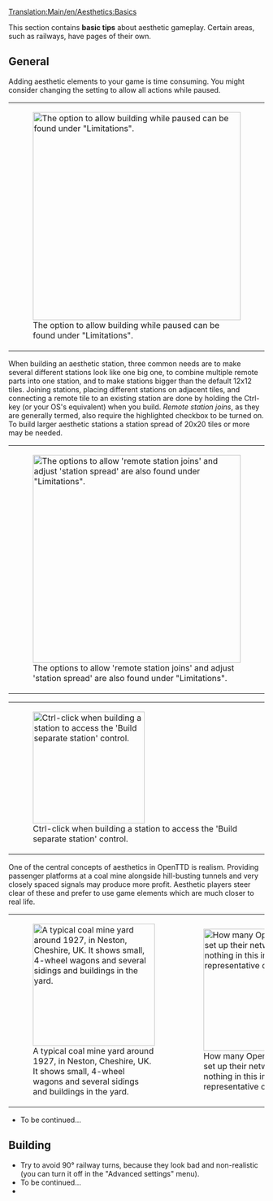 {{en/Incomplete}}

[[Translation:Main/en/Aesthetics:Basics]]{{en/-}}{{en/Table of contents}}

This section contains '''basic tips''' about aesthetic gameplay. Certain areas, such as railways, have pages of their own.

==General==
Adding aesthetic elements to your game is time consuming. You might consider changing the setting to allow all actions while paused.
{|
|style="background:none; border:0px"| [[File:en/Aes Buildwhilepaused.png|center|409px|thumb|The option to allow building while paused can be found under "Limitations".]]
|}

When building an aesthetic station, three common needs are to make several different stations look like one big one, to combine multiple remote parts into one station, and to make stations bigger than the default 12x12 tiles. Joining stations, placing different stations on adjacent tiles, and connecting a remote tile to an existing station are done by holding the Ctrl-key (or your OS's equivalent) when you build. ''Remote station joins'', as they are generally termed, also require the highlighted checkbox to be turned on. To build larger aesthetic stations a station spread of 20x20 tiles or more may be needed. 
{|
|style="background:none; border:0px"| [[File:en/Aes Stationjoins.png|center|409px|thumb|The options to allow 'remote station joins' and adjust 'station spread' are also found under "Limitations".]]
|}
{|
|style="background:none; border:0px"| [[File:en/Aes Buildseparatestation.png|center|220px|thumb|Ctrl-click when building a station to access the 'Build separate station' control.]]
|}


One of the central concepts of aesthetics in OpenTTD is realism. Providing passenger platforms at a coal mine alongside hill-busting tunnels and very closely spaced signals may produce more profit. Aesthetic players steer clear of these and prefer to use game elements which are much closer to real life.
{|
|style="background:none; border:0px"| [[File:en/Aes Neston.jpeg|center|240px|thumb|A typical coal mine yard around 1927, in Neston, Cheshire, UK. It shows small, 4-wheel wagons and several sidings and buildings in the yard.]]
|style="background:none; border:0px"| [[File:en/Aes Hstcoal.png|center|240px|thumb|How many OpenTTD players set up their networks. There is nothing in this image that is representative of real life.]]
|}

* To be continued...

==Building==
* Try to avoid 90° railway turns, because they look bad and non-realistic (you can turn it off in the "Advanced settings" menu).
* To be continued...
*

{{Template:Aesthetics}}